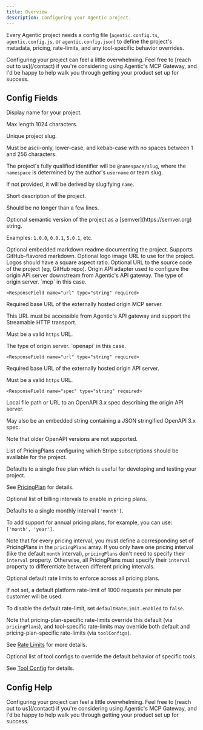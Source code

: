 ```yaml
---
title: Overview
description: Configuring your Agentic project.
---
```


Every Agentic project needs a config file (`agentic.config.ts`, `agentic.config.js`, or `agentic.config.json`) to define the project's metadata, pricing, rate-limits, and any tool-specific behavior overrides.

<Note>
  Configuring your project can feel a little overwhelming. Feel free to [reach
  out to us](/contact) if you're considering using Agentic's MCP Gateway, and
  I'd be happy to help walk you through getting your product set up for success.
</Note>

## Config Fields

<ResponseField name='name' type='string' required>
Display name for your project.

Max length 1024 characters.

</ResponseField>

<ResponseField name='slug' type='string' required>
Unique project slug.

Must be ascii-only, lower-case, and kebab-case with no spaces between 1 and 256 characters.

The project's fully qualified identifier will be `@namespace/slug`, where
the `namespace` is determined by the author's `username` or team slug.

If not provided, it will be derived by slugifying `name`.

</ResponseField>

<ResponseField name='description' type='string' required>
  Short description of the project.

Should be no longer than a few lines.

</ResponseField>

<ResponseField name='version' type='string'>
Optional semantic version of the project as a [semver](https://semver.org) string.

Examples: `1.0.0`, `0.0.1`, `5.0.1`, etc.

</ResponseField>

<ResponseField name='readme' type='string'>
  Optional embedded markdown readme documenting the project. Supports
  GitHub-flavored markdown.
</ResponseField>

<ResponseField name='iconUrl' type='string'>
  Optional logo image URL to use for the project. Logos should have a square
  aspect ratio.

</ResponseField>

<ResponseField name='sourceUrl' type='string'>
  Optional URL to the source code of the project (eg, GitHub repo).
</ResponseField>

<ResponseField name='origin' type='object' required>
  Origin API adapter used to configure the origin API server downstream from
  Agentic's API gateway.

<Expandable title="properties" defaultOpen>
<Tabs>
  <Tab title="MCP origin server">
    <ResponseField name="type" type="string" required>
      The type of origin server. `mcp` in this case.
    </ResponseField>

    <ResponseField name="url" type="string" required>

Required base URL of the externally hosted origin MCP server.

This URL must be accessible from Agentic's API gateway and support the Streamable HTTP transport.

Must be a valid `https` URL.

</ResponseField>

  </Tab>

  <Tab title="OpenAPI origin server">
    <ResponseField name="type" type="string" required>
      The type of origin server. `openapi` in this case.
    </ResponseField>

    <ResponseField name="url" type="string" required>

Required base URL of the externally hosted origin API server.

Must be a valid `https` URL.

</ResponseField>

    <ResponseField name="spec" type="string" required>

Local file path or URL to an OpenAPI 3.x spec describing the origin API server.

May also be an embedded string containing a JSON stringified OpenAPI 3.x spec.

Note that older OpenAPI versions are not supported.

</ResponseField>
  </Tab>
</Tabs>
</Expandable>
</ResponseField>

<ResponseField name='pricingPlans' type='array'>
  List of PricingPlans configuring which Stripe subscriptions should be available for the project.

Defaults to a single free plan which is useful for developing and testing your project.

See [PricingPlan](/publishing/config/pricing#pricing-plan-config) for details.

</ResponseField>

<ResponseField name='pricingIntervals' type='array'>
Optional list of billing intervals to enable in pricing plans.

Defaults to a single monthly interval `['month']`.

To add support for annual pricing plans, for example, you can use:
`['month', 'year']`.

Note that for every pricing interval, you must define a corresponding set
of PricingPlans in the `pricingPlans` array. If you only have one pricing
interval (like the default `month` interval), `pricingPlans` don't need to
specify their `interval` property. Otherwise, all PricingPlans must
specify their `interval` property to differentiate between different
pricing intervals.

</ResponseField>

<ResponseField name='defaultRateLimit' type='object'>
Optional default rate limits to enforce across all pricing plans.

If not set, a default platform rate-limit of 1000 requests per minute per customer will be used.

To disable the default rate-limit, set `defaultRateLimit.enabled` to
`false`.

Note that pricing-plan-specific rate-limits override this default (via
`pricingPlans`), and tool-specific rate-limits may override both default
and pricing-plan-specific rate-limits (via `toolConfigs`).

See [Rate Limits](/publishing/config/rate-limits) for more details.

</ResponseField>

<ResponseField name='toolConfigs' type='array'>
Optional list of tool configs to override the default behavior of specific tools.

See [Tool Config](/publishing/config/tool-config) for details.

</ResponseField>

## Config Help

<Note>
  Configuring your project can feel a little overwhelming. Feel free to [reach
  out to us](/contact) if you're considering using Agentic's MCP Gateway, and
  I'd be happy to help walk you through getting your product set up for success.
</Note>
